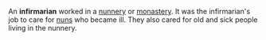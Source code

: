An '''infirmarian''' worked in a [[nunnery]] or [[monastery]]. It was the infirmarian's job to care for [[nun]]s who became ill. They also cared for old and sick people living in the nunnery.

{{reli-stub}}